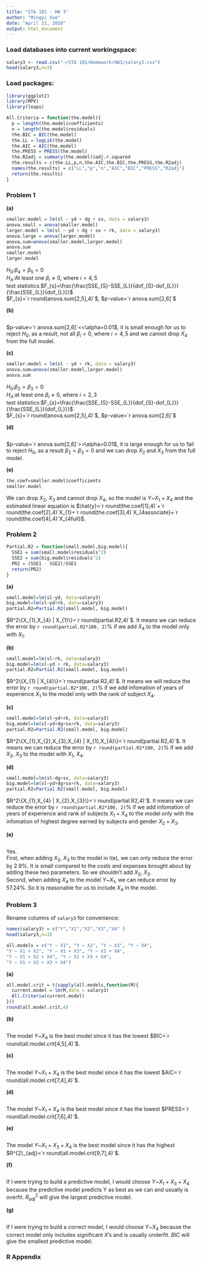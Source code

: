 ```yaml
---
title: "STA 101 - HW 3"
author: "Mingyi Xue"
date: "April 21, 2018"
output: html_document
---
```



### Load databases into current workingspace:
```r
salary3 <- read.csv("~/STA 101/Homework/HW3/salary3.csv")
head(salary3,n=3)
```

### Load packages:
```r
library(ggplot2)
library(MPV)
library(leaps)
```

```r
All.Criteria = function(the.model){
  p = length(the.model$coefficients)
  n = length(the.model$residuals)
  the.BIC = BIC(the.model)
  the.LL = logLik(the.model)
  the.AIC = AIC(the.model)
  the.PRESS = PRESS(the.model)
  the.R2adj = summary(the.model)$adj.r.squared
  the.results = c(the.LL,p,n,the.AIC,the.BIC,the.PRESS,the.R2adj)
  names(the.results) = c("LL","p","n","AIC","BIC","PRESS","R2adj")
  return(the.results)
}
```


### Problem 1
**(a)**
```r
smaller.model = lm(sl ~ yd + dg + sx, data = salary3)
anova.small = anova(smaller.model)
larger.model = lm(sl ~ yd + dg + sx + rk, data = salary3)
anova.large = anova(larger.model)
anova.sum=anova(smaller.model,larger.model)
anova.sum
smaller.model
larger.model
```

$H_{0}$:$\beta_{4}=\beta_{5}=0$  
$H_{A}$:At least one $\beta_{i}\neq 0$, where $i=4, 5$  
test statistics:$F_{s}=\frac{\frac{SSE_{S}-SSE_{L}}{dof_{S}-dof_{L}}}{\frac{SSE_{L}}{dof_{L}}}$  
$F_{s}=`r round(anova.sum[2,5],4)`$, $p-value=`r anova.sum[2,6]`$  

**(b)**
```r

```

$p-value=`r anova.sum[2,6]`<<\alpha=0.01$, it is small enough for us to reject $H_{0}$, as a result, not all $\beta_{i} = 0$, where $i=4, 5$ and we cannot drop $X_{4}$ from the full model. 

**(c)**
```r
smaller.model = lm(sl ~ yd + rk, data = salary3)
anova.sum=anova(smaller.model,larger.model)
anova.sum
```

$H_{0}$:$\beta_{2}=\beta_{3}=0$  
$H_{A}$:at least one $\beta_{i}\neq 0$, where $i=2,3$  
test statistics:$F_{s}=\frac{\frac{SSE_{S}-SSE_{L}}{dof_{S}-dof_{L}}}{\frac{SSE_{L}}{dof_{L}}}$  
$F_{s}=`r round(anova.sum[2,5],4)`$, $p-value=`r anova.sum[2,6]`$  

**(d)**
```r

```

$p-value=`r anova.sum[2,6]`>>\alpha=0.01$, it is large enough for us to fail to reject $H_{0}$, as a result $\beta_{2}=\beta_{3}=0$ and we can drop $X_{2}$ and $X_{3}$ from the full model. 

**(e)**
```r
the.coef=smaller.model$coefficients
smaller.model
```

We can drop $X_{2}$, $X_{3}$ and cannot drop $X_{4}$, so the model is $Y$~$X_{1}+X_{4}$ and the estimated linear equation is $\hat{y}=`r round(the.coef[1],4)`+`r round(the.coef[2],4)`X_{1}+`r round(the.coef[3],4)`X_{4associate}+`r round(the.coef[4],4)`X_{4full}$.

### Problem 2
```r
Partial.R2 = function(small.model,big.model){
  SSE1 = sum(small.model$residuals^2)
  SSE2 = sum(big.model$residuals^2)
  PR2 = (SSE1 - SSE2)/SSE1
  return(PR2)
}
```
**(a)**
```r
small.model=lm(sl~yd, data=salary3)
big.model=lm(sl~yd+rk, data=salary3)
partial.R2=Partial.R2(small.model, big.model)
```

$R^2\{X_{1},X_{4} | X_{1}\}=`r round(partial.R2,4)`$. It means we can reduce the error by `r round(partial.R2*100, 2)`% if we add $X_{4}$ to the model only with $X_{1}$.

**(b)**
```r
small.model=lm(sl~rk, data=salary3)
big.model=lm(sl~yd + rk, data=salary3)
partial.R2=Partial.R2(small.model, big.model)
```

$R^2\{X_{1} | X_{4}\}=`r round(partial.R2,4)`$. It means we will reduce the error by `r round(partial.R2*100, 2)`% if we add infomation of years of experience $X_1$ to the model only with the rank of subject $X_{4}$.

**(c)**
```r
small.model=lm(sl~yd+rk, data=salary3)
big.model=lm(sl~yd+dg+sx+rk, data=salary3)
partial.R2=Partial.R2(small.model, big.model)
```

$R^2\{X_{1},X_{2},X_{3},X_{4} | X_{1},X_{4}\}=`r round(partial.R2,4)`$. It means we can reduce the error by `r round(partial.R2*100, 2)`% if we add $X_{2}$, $X_{3}$ to the model with $X_{1}$, $X_{4}$.

**(d)**
```r
small.model=lm(sl~dg+sx, data=salary3)
big.model=lm(sl~yd+dg+sx+rk, data=salary3)
partial.R2=Partial.R2(small.model, big.model)
```

$R^2\{X_{1},X_{4} | X_{2},X_{3}\}=`r round(partial.R2,4)`$. It means we can reduce the error by `r round(partial.R2*100, 2)`% if we add infomation of years of experience and rank of subjects $X_{1}+X_{4}$ to the model only with the infomation of highest degree earned by subjects and gender $X_{2}+X_{3}$.

**(e)**
```r

```

Yes.   
First, when adding $X_{2}$, $X_{3}$ to the model in I(e), we can only reduce the error by $2.9\%$. It is small compared to the costs and expenses brought about by adding these two parameters. So we shouldn't add $X_{2}$, $X_{3}$.  
Second, when adding $X_{4}$ to the model $Y$~$X_{1}$, we can reduce error by $57.24\%$. So it is reasonable for us to include $X_{4}$ in the model.

### Problem 3
Rename columns of `salary3` for convenience:  
```r
names(salary3) = c("Y","X1","X2","X3","X4" )
head(salary3,n=3)
```

```r
all.models = c("Y ~ X1", "Y ~ X2", "Y ~ X3", "Y ~ X4",
"Y ~ X1 + X2", "Y ~ X1 + X3", "Y ~ X1 + X4",
"Y ~ X1 + X2 + X4", "Y ~ X1 + X3 + X4",
"Y ~ X1 + X2 + X3 + X4")
```

**(a)**
```r
all.model.crit = t(sapply(all.models,function(M){
  current.model = lm(M,data = salary3)
  All.Criteria(current.model)
}))
round(all.model.crit,4)
```

**(b)**
```r

```

The model $Y$~$X_{4}$ is the best model since it has the lowest $BIC=`r round(all.model.crit[4,5],4)`$.

**(c)**
```r

```

The model $Y$~$X_{1}+X_{4}$ is the best model since it has the lowest $AIC=`r round(all.model.crit[7,4],4)`$.

**(d)**
```r

```

The model $Y$~$X_{1}+X_{4}$ is the best model since it has the lowest $PRESS=`r round(all.model.crit[7,6],4)`$.

**(e)**
```r

```

The model $Y$~$X_{1}+X_{3}+X_{4}$ is the best model since it has the highest $R^{2}_{adj}=`r round(all.model.crit[9,7],4)`$.

**(f)**
```r

```

If I were trying to build a predictive model, I would choose $Y$~$X_{1}+X_{3}+X_{4}$ because the predictive model predicts Y as best as we can and usually is overfit. $R^2_{adj}$ will give the largest predictive model.

**(g)**
```r

```

If I were trying to build a correct model, I would choose $Y$~$X_{4}$ because the correct model only includes significant $X$'s and is usually underfit. $BIC$ will give the smallest predictive model.

### R Appendix
```r
```